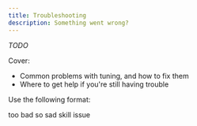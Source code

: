 ```yaml
---
title: Troubleshooting
description: Something went wrong?
---
```



*TODO*

Cover:
- Common problems with tuning, and how to fix them
- Where to get help if you're still having trouble

Use the following format:

<Accordions type="single">
    <Accordion title="Bad Localization">
        too bad so sad
    </Accordion>
    <Accordion title="PID not PIDing">
        skill issue
    </Accordion>
</Accordions>
